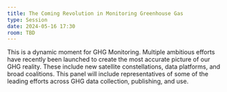 ```yaml
---
title: The Coming Revolution in Monitoring Greenhouse Gas
type: Session
date: 2024-05-16 17:30
room: TBD
---
```

This is a dynamic moment for GHG Monitoring. Multiple ambitious efforts have recently been launched to create the most accurate picture of our GHG reality. These include new satellite constellations, data platforms, and broad coalitions. This panel will include representatives of some of the leading efforts across GHG data collection, publishing, and use.
